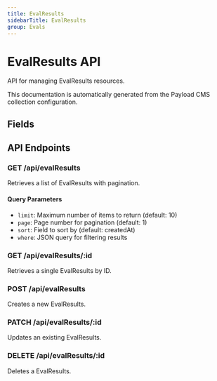 ```yaml
---
title: EvalResults
sidebarTitle: EvalResults
group: Evals
---
```



# EvalResults API

API for managing EvalResults resources.

<Callout type="info">
  This documentation is automatically generated from the Payload CMS collection configuration.
</Callout>


## Fields

<TSDoc code="interface EvalResults {
  name: string;
  testId: string;
  output?: Record<string, any>;
  score?: number;
  metrics?: Record<string, any>;
  duration?: number;
  error?: string;
}" />




## API Endpoints

### GET /api/evalResults
Retrieves a list of EvalResults with pagination.

#### Query Parameters
- `limit`: Maximum number of items to return (default: 10)
- `page`: Page number for pagination (default: 1)
- `sort`: Field to sort by (default: createdAt)
- `where`: JSON query for filtering results

### GET /api/evalResults/:id
Retrieves a single EvalResults by ID.

### POST /api/evalResults
Creates a new EvalResults.

### PATCH /api/evalResults/:id
Updates an existing EvalResults.

### DELETE /api/evalResults/:id
Deletes a EvalResults.

